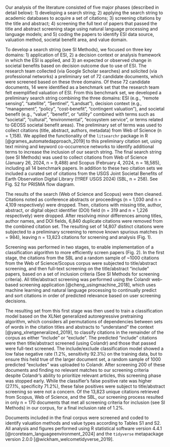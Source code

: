 Our analysis of the literature consisted of five major phases (described in detail below): 1) developing a search string; 2) applying the search string to academic databases to acquire a set of citations; 3) screening citations by the title and abstract; 4) screening the full text of papers that passed the title and abstract screening stage using natural language processing and language models; and 5) coding the papers to identify ESI data source, valuation method, societal benefit area, and value domain.

To develop a search string (see SI Methods), we focused on three key domains: 1) application of ESI, 2) a decision context or analysis framework in which the ESI is applied, and 3) an expected or observed change in societal benefits based on decision outcome due to use of ESI. The research team collected (via Google Scholar searches) and solicited (via professional networks) a preliminary set of 72 candidate documents, which were screened based on these three domains. Of these 72 candidate documents, 14 were identified as a benchmark set that the research team felt exemplified valuation of ESI. From this benchmark set, we developed a preliminary search string combining the three domains: ESI (e.g., "remote sensing", "satellite", "Sentinel", "Landsat"), decision context (e.g., "management", "policy", "cost-benefit", "contingent valuation"), and societal benefit (e.g., "value", "benefit", or "utility" combined with terms such as "societal", "cultural", "environmental", "ecosystem service", or terms related to GEOSS societal benefit areas). The preliminary set of terms was used to collect citations (title, abstract, authors, metadata) from Web of Science (n = 1,158). We applied the functionality of the `litsearchr` package in R [@grames_automatedapproach_2019] to this preliminary citation set, using text mining and keyword co-occurrence networks to identify additional terms to increase the inclusion of our search string. The final search string (see SI Methods) was used to collect citations from Web of Science (January 26, 2024, n = 9,488) and Scopus (February 4, 2024, n = 18,585), including all 14 benchmark papers. In addition to these two citation sets we included a curated set of citations from the USGS Joint Societal Benefits of Earth Observation Digital Library (!!!REF USGS 2024) (SBL, n = 258). See Fig. S2 for PRISMA flow diagram.

The results of the search (Web of Science and Scopus) were then cleaned. Citations noted as conference abstracts or proceedings (n = 1,030 and n = 4,109 respectively) were dropped. Then, citations with missing title, author, abstract, or digital object identifier (DOI) field (n = 319 and n = 1,226 respectively) were dropped. After resolving minor differences among titles, author names, and DOI fields, 6,840 duplicate citations were removed from the combined citation set. The resulting set of 14,807 distinct citations were subjected to a preliminary screening to remove known spurious matches (n = 984), leaving n = 13,823 citations for screening and analysis (Fig. 1).

Screening was performed in two stages, to enable implementation of a classification algorithm to more efficiently screen papers (Fig. 2). In the first stage, the citations from the SBL and a random sample of ~1000 citations from the Web of Science/Scopus corpus were subjected to title/abstract screening, and then full-text screening on the title/abstract "include" papers, based on a set of inclusion criteria (See SI Methods for screening criteria). All title/abstract screening was performed using the Colandr web-based screening application [@cheng_usingmachine_2018], which uses machine learning and natural language processing to continually predict and sort citations in order of predicted relevance based on user screening decisions.

The resulting set from this first stage was then used to train a classification model based on the XLNet generalized autoregressive pretraining algorithm, which considers all permutations of dependencies between sets of words in the citation titles and abstracts to "understand" the context [@yang_xlnetgeneralized_2019], to classify citations in the remainder of the corpus as either "include" or "exclude". The predicted "include" citations were then title/abstract screened (using Colandr) and those that passed were full-text screened. The include/exclude classification model showed a low false negative rate (1.2%, sensitivity 92.3%) on the training data, but to ensure this held true of the larger document set, a random sample of 1000 predicted "excludes" was uploaded to Colandr. After screening 200 of these documents and finding no relevant matches to our screening criteria despite Colandr’s ability to prioritize relevant articles, this screening phase was stopped early. While the classifier’s false positive rate was higher (27.1%, specificity 71.2%), these false positives were subject to title/abstract screening so were not a concern. Of the 13,823 unique citations retrieved from Scopus, Web of Science, and the SBL, our screening process resulted in only n = 170 documents that met all screening criteria for inclusion (see SI Methods) in our corpus, for a final inclusion rate of 1.2%.

Documents included in the final corpus were screened and coded to identify valuation methods and value types according to Tables S1 and S2.  All analysis and figures performed using R statistical software version 4.4.1 [@rcoreteam_languageenvironment_2024] and the `tidyverse` metapackage version 2.0.0 [@wickham_welcometidyverse_2019].
